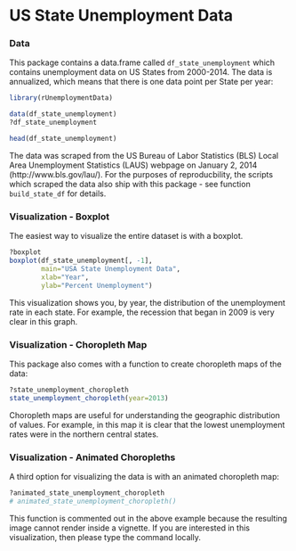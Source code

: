 <!--
%\VignetteEngine{knitr}
%\VignetteIndexEntry{a) State Unemployment Data}
-->

US State Unemployment Data
========================================================

### Data

This package contains a data.frame called `df_state_unemployment` which contains unemployment data on US States from 2000-2014. The data is annualized, which means that there is one data point per State per year:

```r
library(rUnemploymentData)

data(df_state_unemployment)
?df_state_unemployment

head(df_state_unemployment)
```

The data was scraped from the US Bureau of Labor Statistics (BLS) Local Area Unemployment Statistics (LAUS) webpage on January 2, 2014 (http://www.bls.gov/lau/). For the purposes of reproducbility, the scripts which scraped the data also ship with this package - see function `build_state_df` for details.

### Visualization - Boxplot

The easiest way to visualize the entire dataset is with a boxplot. 

```r
?boxplot
boxplot(df_state_unemployment[, -1],
        main="USA State Unemployment Data",
        xlab="Year",
        ylab="Percent Unemployment")
```

This visualization shows you, by year, the distribution of the unemployment rate in each state.  For example, the recession that began in 2009 is very clear in this graph. 

### Visualization - Choropleth Map

This package also comes with a function to create choropleth maps of the data:

```r
?state_unemployment_choropleth
state_unemployment_choropleth(year=2013)
```

Choropleth maps are useful for understanding the geographic distribution of values. For example, in this map it is clear that the lowest unemployment rates were in the northern central states.

### Visualization - Animated Choropleths

A third option for visualizing the data is with an animated choropleth map:

```r
?animated_state_unemployment_choropleth
# animated_state_unemployment_choropleth()
```

This function is commented out in the above example because the resulting image cannot render inside a vignette. If you are interested in this visualization, then please type the command locally.